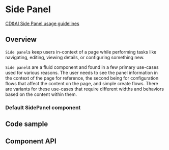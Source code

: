 
# Side Panel

[CD&AI Side Panel usage guidelines](https://pages.github.ibm.com/cdai-design/pal/components/side-panel/usage)

## Overview

`Side panel`s keep users in-context of a page while performing tasks like
navigating, editing, viewing details, or configuring something new.

`Side panel`s are a fluid component and found in a few primary use-cases used
for various reasons. The user needs to see the panel information in the context
of the page for reference, the second being for configuration flows that affect
the content on the page, and simple create flows. There are variants for these
use-cases that require different widths and behaviors based on the content
within them.

### Default SidePanel component

<Canvas>
  <Story of={stories.SlideOver} />
</Canvas>

## Code sample

<CodesandboxLink exampleDirectory="SidePanel" />

## Component API

<Controls />
